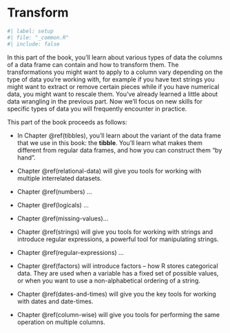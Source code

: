 # Transform {#transform-intro .unnumbered}

```r
#| label: setup
#| file: "_common.R"
#| include: false
```

In this part of the book, you'll learn about various types of data the columns of a data frame can contain and how to transform them.
The transformations you might want to apply to a column vary depending on the type of data you're working with, for example if you have text strings you might want to extract or remove certain pieces while if you have numerical data, you might want to rescale them.
You've already learned a little about data wrangling in the previous part.
Now we'll focus on new skills for specific types of data you will frequently encounter in practice.

<!--# TO DO: Add a diagram? -->

This part of the book proceeds as follows:

-   In Chapter \@ref(tibbles), you'll learn about the variant of the data frame that we use in this book: the **tibble**.
    You'll learn what makes them different from regular data frames, and how you can construct them "by hand".

-   Chapter \@ref(relational-data) will give you tools for working with multiple interrelated datasets.

-   Chapter \@ref(numbers) ...

-   Chapter \@ref(logicals) ...

-   Chapter \@ref(missing-values)...

-   Chapter \@ref(strings) will give you tools for working with strings and introduce regular expressions, a powerful tool for manipulating strings.

-   Chapter \@ref(regular-expressions) ...

-   Chapter \@ref(factors) will introduce factors -- how R stores categorical data.
    They are used when a variable has a fixed set of possible values, or when you want to use a non-alphabetical ordering of a string.

-   Chapter \@ref(dates-and-times) will give you the key tools for working with dates and date-times.

-   Chapter \@ref(column-wise) will give you tools for performing the same operation on multiple columns.

<!-- TO DO: Add chapter descriptions -->
